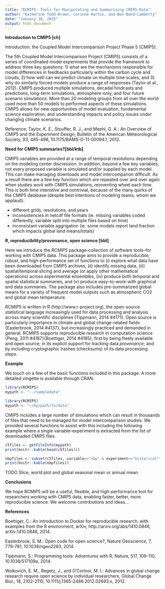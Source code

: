 ```yaml
---
title: "RCMIP5: Tools for Manipulating and Summarizing CMIP5 Data"
author: "Katherine Todd-Brown, Corinne Hartin, and Ben Bond-Lamberty"
date: "January 18, 2015"
output: html_document
---
```


**Introduction to CMIP5 [ch]**

Introduction.
the Coupled Model Intercomparison Project Phase 5 (CMIP5).

The 5th Coupled Model Intercomparison Project (CMIP5) consists of a series of coordinated model experiments that provide the framework to address three key questions: 1) what are the mechanisms responsible for model differences in feedbacks particularly within the carbon cycle and clouds, 2) how well can we predict climate on multiple time scales, and 3) why do similarly forced models produce a range of responses (Taylor et al., 2012).  CMIP5 produced multiple simulations, decadal hindcasts and predictions, long-term simulations, atmosphere-only, and four future scenario simulations.  More than 20 modeling groups from all over the world used more than 50 models to performed aspects of these simulations.  CMIP5 allows for new opportunities of model evaluation, fundamental science exploration, and understanding impacts and policy issues under changing climate scenarios. 

Reference:
Taylor, K. E., Stouffer, R. J., and Meehl, G. A.: An Overview of CMIP5 and the Experiment Design, Bulletin of the American Meteorological Society, 93, 485-498, 10.1175/BAMS-D-11-00094.1, 2012.




**Need for CMIP5 summaries?[bbl/ktb]**

CMIP5 variables are provided at a range of temporal resolutions depending on the modeling center discression. In addition, beyond a few key variables, not every proposed variable is simulated and/or supplied by each model. This can make managing downloads and model intercomparion difficult. As a result there are a few key function which are repeated over and over again when studies work with CMIP5 simulations, reinventing wheel each time. This is both time intenstive and nontrivial, because of the many quirks of the CMIP5 database (despite best intentions of modeling teams, whom we applaud):

* different grids, resolutions, and years
* inconsistencies in netcdf file formats (ie. missing variables coded differently, variable split into multiple files based on time)
* inconsistant variable aggrigation (ie. some models report land fraction which impacts global land means/totals)


**R, reproducibility/provenance, open science [bbl]**

Here we introduce the *RCMIP5* package--collection of software tools--for working with CMIP5 data. This package aims to provide a reproducible, robust, and high-performance set of functions to (i) explore what data have been downloaded from CMIP5 archives, (ii) identify missing data, (iii) spatial/temporal slicing and average (or apply other mathematical operations) across experimental ensembles, (iv) produce both temporal and spatial statistical summaries, and (v) produce easy-to-work-with graphical and data summaries. The package also includes pre-summarized global means for a variety of frequent model outputs such as atmospheric CO2 and global mean temperature.

RCMIP5 is written in R (http://www.r-project.org), the open-source statistical language increasingly used for data processing and analysis across many scientific disciplines {Tippmann, 2014 #4171}. Open source is particularly importance in climate and global change-related fields {Easterbrook, 2014 #4137}, but increasingly practiced and demanded in general. RCMIP5 supports reproducible research in computation science {Peng, 2011 #4187}{Boettiger, 2014 #4185}, first by being freely available and open source; in its explicit support for tracking data *provenance*; and by including cryptographic hashes (checksums) of its data processing steps.

**Example**

We touch on a few of the basic functions included in this package. A more detailed vingette is available through CRAN.

```r
library(RCMIP5)
mypath <- "../sampledata"
```

```r
library(RCMIP5)
mypath <- "~/my/path/to/data"
```

CMIP5 includes a large number of simulations which can result in thousands of files that need to be managed for model intercomparison studies. We provided several functions to assist with this including the following example where a single variable-experiment is extracted from the list of downloaded CMIP5 files.

```r
c5files <- getFileInfo(mypath)
print(knitr::kable(head(c5files)))

nbpfiles <- subset(c5files, variable=="nbp" & experiment=="historical")
print(knitr::kable(nbpfiles))
```

TODO Slice, world plot and global seasonal mean or annual mean

**Conclusions**

We hope RCMIP5 will be a useful, flexible, and high-performance tool for researchers working with CMIP5 data, enabling faster, better, more reproducible science. We welcome contributions and ideas...


**References**

Boettiger, C.: An introduction to Docker for reproducible research, with examples from the R environment, arXiv, http://arxiv.org/abs/1410.0846, arXiv:1410.0846, 2014.

Easterbrook, S. M.: Open code for open science?, Nature Geoscience, 7, 779-781, 10.1038/ngeo2283, 2014.

Tippmann, S.: Programming tools: Adventures with R, Nature, 517, 109-110, 10.1038/517109a, 2014.

Wolkovich, E. M., Regetz, J., and O'Connor, M. I.: Advances in global change research require open science by individual researchers, Global Change Biol., 18, 2102-2110, 10.1111/j.1365-2486.2012.02693.x, 2012.
